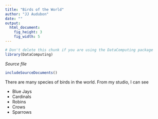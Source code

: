 ```yaml
---
title: "Birds of the World"
author: "JJ Audubon"
date: ""
output: 
  html_document:
    fig_height: 3
    fig_width: 5
---
```

<!-- Don't edit in between this line and the one below -->
```r
# Don't delete this chunk if you are using the DataComputing package
library(DataComputing)
```
*Source file* 
```r
includeSourceDocuments()
```
<!-- Don't edit the material above this line -->


There are many species of birds in the world. From my 
studio, I can see 

* Blue Jays
* Cardinals
* Robins
* Crows
* Sparrows